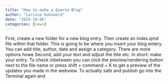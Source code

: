 ```yaml
---
title: "How to make a Quarto Blog"
author: "Larissa Kahnwald"
date: "2025-10-06"
categories: [news]
---
```


First, create a new folder for a new blog entry. Then create an index.qmd file within that folder. This is going to be where you insert your blog entery. You can add title, author, date and assign a category. There are more options howe
Second, add your text and adjust the title etc. In short: make your entry.
To check inbetween you can click the preview/rendering button next to the file name or press shift + command + K to get a preview of the updates you made in the webview.
To actually safe and publish go into the Terminal again and 
